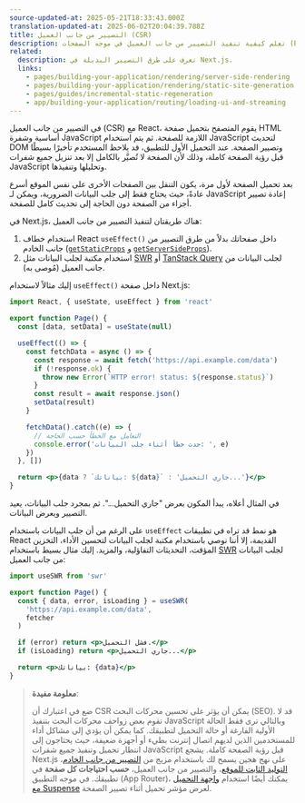 ```yaml
---
source-updated-at: 2025-05-21T18:33:43.000Z
translation-updated-at: 2025-06-02T20:04:39.788Z
title: التصيير من جانب العميل (CSR)
description: تعلم كيفية تنفيذ التصيير من جانب العميل في موجه الصفحات (Pages Router).
related:
  description: تعرف على طرق التصيير البديلة في Next.js.
  links:
    - pages/building-your-application/rendering/server-side-rendering
    - pages/building-your-application/rendering/static-site-generation
    - pages/guides/incremental-static-regeneration
    - app/building-your-application/routing/loading-ui-and-streaming
---
```


في التصيير من جانب العميل (CSR) مع React، يقوم المتصفح بتحميل صفحة HTML أساسية وشفرة JavaScript اللازمة للصفحة. ثم يتم استخدام JavaScript لتحديث DOM وتصيير الصفحة. عند التحميل الأول للتطبيق، قد يلاحظ المستخدم تأخيرًا بسيطًا قبل رؤية الصفحة كاملة، وذلك لأن الصفحة لا تُصيَّر بالكامل إلا بعد تنزيل جميع شفرات JavaScript وتحليلها وتنفيذها.

بعد تحميل الصفحة لأول مرة، يكون التنقل بين الصفحات الأخرى على نفس الموقع أسرع عادةً، حيث يحتاج فقط إلى جلب البيانات الضرورية، ويمكن لـ JavaScript إعادة تصيير أجزاء من الصفحة دون الحاجة إلى تحديث كامل للصفحة.

في Next.js، هناك طريقتان لتنفيذ التصيير من جانب العميل:

1. استخدام خطاف React `useEffect()` داخل صفحاتك بدلاً من طرق التصيير من جانب الخادم ([`getStaticProps`](/docs/pages/building-your-application/data-fetching/get-static-props) و [`getServerSideProps`](/docs/pages/building-your-application/data-fetching/get-server-side-props)).
2. استخدام مكتبة لجلب البيانات مثل [SWR](https://swr.vercel.app/) أو [TanStack Query](https://tanstack.com/query/latest/) لجلب البيانات من جانب العميل (مُوصى به).

إليك مثالاً لاستخدام `useEffect()` داخل صفحة Next.js:

```jsx filename="pages/index.js"
import React, { useState, useEffect } from 'react'

export function Page() {
  const [data, setData] = useState(null)

  useEffect(() => {
    const fetchData = async () => {
      const response = await fetch('https://api.example.com/data')
      if (!response.ok) {
        throw new Error(`HTTP error! status: ${response.status}`)
      }
      const result = await response.json()
      setData(result)
    }

    fetchData().catch((e) => {
      // التعامل مع الخطأ حسب الحاجة
      console.error('حدث خطأ أثناء جلب البيانات: ', e)
    })
  }, [])

  return <p>{data ? `بياناتك: ${data}` : 'جاري التحميل...'}</p>
}
```

في المثال أعلاه، يبدأ المكون بعرض "جاري التحميل...". ثم بمجرد جلب البيانات، يعيد التصيير ويعرض البيانات.

على الرغم من أن جلب البيانات باستخدام `useEffect` هو نمط قد تراه في تطبيقات React القديمة، إلا أننا نوصي باستخدام مكتبة لجلب البيانات لتحسين الأداء، التخزين المؤقت، التحديثات التفاؤلية، والمزيد. إليك مثال بسيط باستخدام [SWR](https://swr.vercel.app/) لجلب البيانات من جانب العميل:

```jsx filename="pages/index.js"
import useSWR from 'swr'

export function Page() {
  const { data, error, isLoading } = useSWR(
    'https://api.example.com/data',
    fetcher
  )

  if (error) return <p>فشل التحميل.</p>
  if (isLoading) return <p>جاري التحميل...</p>

  return <p>بياناتك: {data}</p>
}
```

> **معلومة مفيدة**:
>
> ضع في اعتبارك أن CSR يمكن أن يؤثر على تحسين محركات البحث (SEO). قد لا تقوم بعض زواحف محركات البحث بتنفيذ JavaScript وبالتالي ترى فقط الحالة الأولية الفارغة أو حالة التحميل لتطبيقك. كما يمكن أن يؤدي إلى مشاكل أداء للمستخدمين الذين لديهم اتصال إنترنت بطيء أو أجهزة ضعيفة، حيث يحتاجون إلى انتظار تحميل وتنفيذ جميع شفرات JavaScript قبل رؤية الصفحة كاملة. يشجع Next.js على نهج هجين يسمح لك باستخدام مزيج من [التصيير من جانب الخادم](/docs/pages/building-your-application/rendering/server-side-rendering)، [التوليد الثابت للموقع](/docs/pages/building-your-application/rendering/static-site-generation)، والتصيير من جانب العميل، **حسب احتياجات كل صفحة** في تطبيقك. في موجه التطبيق (App Router)، يمكنك أيضًا استخدام [واجهة التحميل مع Suspense](/docs/app/building-your-application/routing/loading-ui-and-streaming) لعرض مؤشر تحميل أثناء تصيير الصفحة.